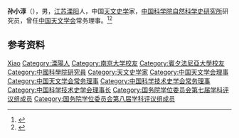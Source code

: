 '''孙小淳'''（{{bd|1964年|}}），男，[[江苏|江苏]][[溧阳|溧阳]]人，中国[[天文史学|天文史学]]家，[[中国科学院自然科学史研究所|中国科学院自然科学史研究所]]研究员，曾任[[中国天文学会|中国天文学会]]常务理事。<ref>{{Cite web|title=百人计划——孙小淳|url=http://www.ihns.ac.cn/yjdw/brjh/201303/t20130315_3793294.html|accessdate=2021-01-02|work=中国科学院自然科学史研究所}}</ref><ref>{{Cite web|title=孙小淳 探究历史的星空|url=http://cpc.people.com.cn/n/2014/0704/c68742-25237592.html|accessdate=2021-01-02|work=中华儿女|archive-date=2020-01-29|archive-url=https://web.archive.org/web/20200129001017/http://cpc.people.com.cn/n/2014/0704/c68742-25237592.html|dead-url=no}}</ref>

== 参考资料 ==
{{reflist}}

{{国务院学位委员会第七届学科评议组/科学技术史}}
{{国务院学位委员会第八届学科评议组/科学技术史}}
{{Navboxes
| title  = 孙小淳在[[中国天文学会|中国天文学会]]的职务
| list1  =
{{中国天文学会第十一届理事会}}
{{中国天文学会第十二届理事会}}
}}
{{Navboxes
| title  = 孙小淳在[[中国科学技术史学会|中国科学技术史学会]]的职务
| list1  =
{{中国科学技术史学会第八届理事会}}
{{中国科学技术史学会第九届理事会}}
{{中国科学技术史学会第十届理事会}}
}}

{{Authority control}}
{{DEFAULTSORT:Sun孙}}
[[Category:孙姓|Xiao]]
[[Category:溧陽人|Category:溧陽人]]
[[Category:南京大学校友|Category:南京大学校友]]
[[Category:賓夕法尼亞大學校友|Category:賓夕法尼亞大學校友]]
[[Category:中國科學院研究員|Category:中國科學院研究員]]
[[Category:天文史学家|Category:天文史学家]]
[[Category:中国天文学会理事|Category:中国天文学会理事]]
[[Category:中国天文学会常务理事|Category:中国天文学会常务理事]]
[[Category:中国科学技术史学会常务理事|Category:中国科学技术史学会常务理事]]
[[Category:中国科学技术史学会理事长|Category:中国科学技术史学会理事长]]
[[Category:国务院学位委员会第七届学科评议组成员|Category:国务院学位委员会第七届学科评议组成员]]
[[Category:国务院学位委员会第八届学科评议组成员|Category:国务院学位委员会第八届学科评议组成员]]

{{中国人物小作品}}